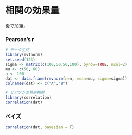 # 相関の効果量

後で加筆。

### Pearson's r

```{r}
# データ生成
library(mvtnorm)
set.seed(123)
sigma <- matrix(c(100,50,50,100), byrow=TRUE, ncol=2) 
mu <- c(50, 60)
n <- 100
dat <- data.frame(rmvnorm(n=n, mean=mu, sigma=sigma)) 
colnames(dat) <- c("A","B")

# ピアソンの積率相関
library(correlation)
correlation(dat)
```

### ベイズ

```{r}
correlation(dat, bayesian = T)
```
